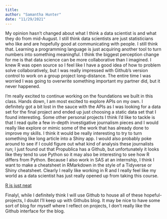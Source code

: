 ```yaml
---
title: 
author: "Samantha Hunter"
date: "11/29/2021"
---
```



My opinion hasn't changed about what I think a data scientist is and what they do from mid-August. I still think data scientists are just statisticians who like and are hopefully good at communicating with people. I still think that. Learning a programming language is just acquiring another tool to turn numbers into something meaningful. I think the biggest perception change for me is that data science can be more collaborative than I imagined. I knew R was open source so I feel like I have a good idea of how to problem solve collaboratively, but I was really impressed with Github's version control to work on a group project long-distance. The entire time I was worried I was going to overwrite something important my partner did, but it never happened. 


I'm really excited to continue working on the foundations we built in this class. Hands down, I am most excited to explore APIs on my own. I definitely got a bit lost in the sauce with the APIs as I was looking for a data set for the final project and ended up just choosing a static data set that I found interesting. Some other personal projects I think I'd like to tackle is that I read quite a few in-depth investigative journalism pieces and I would really like explore or mimic some of the work that has already done to improve my skills. I think it would be really interesting to try to turn something like long article into a Shiny app. I would also probably poke around to see if I could figure out what kind of analysis these journalists run; I just found out that Propublica has a Github, but unfortunately it looks like they tend to use Python so it may also be interesting to see how R differs from Python. Because I also work in SAS at an internship, I think I want to make a cheatsheet in RMarkdown in the style of a Tidyverse or Shiny cheatsheet. Clearly I really like working in R and I really feel like my world as a data scientist has just really opened up from taking this course. 

[R is just neat](../images/neat.png)

Finalyl, while I definitely think I will use Github to house all of these hopeful-projects, I doubt I'll keep up with Githubs blog. It may be nice to have some sort of blog for myself where I reflect on projects, I don't really like the Github interface for the blog. 